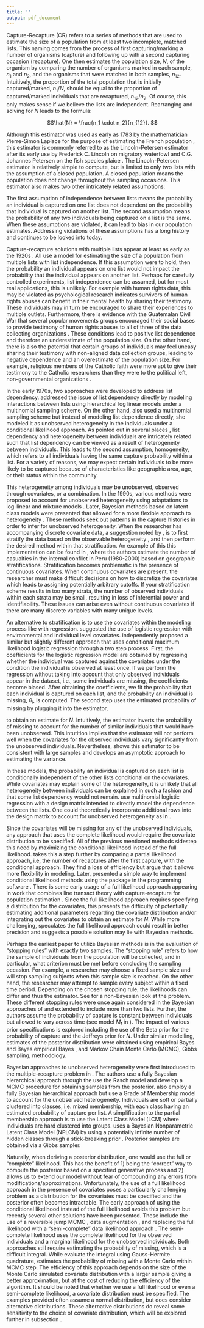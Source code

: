 ```yaml
---
title: ''
output: pdf_document
---
```

\newpage
\section{Literature Review}
\label{Sec:litreview}

Capture-Recapture (CR) refers to a series of methods that are used to estimate the size of a population from at least two incomplete, matched lists.  This naming comes from the process of first capturing/marking a number of organisms (capture) and following up with a second capturing occasion (recapture). One then estimates the population size, $N$, of the organism by comparing the number of organisms marked in each sample, $n_1$ and $n_2$, and the organisms that were matched in both samples, $n_{12}$.  Intuitively, the proportion of the total population that is initially captured/marked, $n_1/N$, should be equal to the proportion of captured/marked individuals that are recaptured, $n_{12}/n_2$. Of course, this only makes sense if we believe the lists are independent. Rearranging and solving for $N$ leads to the formula:

$$\hat{N} = \frac{n_1 \cdot n_2}{n_{12}}.  $$

Although this estimator was used as early as 1783 by the mathematician Pierre-Simon Laplace for the purpose of estimating the French population \citep{schaefer_estimation_1951}, this estimator is commonly referred to as the Lincoln-Petersen estimator after its early use by Frederick C. Lincoln on migratory waterfowl \citep{lincoln_calculating_1930} and C.G. Johannes Petersen on the fish species plaice \citep{petersen_yearly_1895}.  The Lincoln-Petersen estimator is relatively simple to compute, but is limited to only two lists with the assumption of a closed population.  A closed population means the population does not change throughout the sampling occasions.  This estimator also makes two other intricately related assumptions:  

\begin{list}{}{}

\item[1)] independence between lists,

\item[2)] homogeneity in capture probabilities between individuals.

\end{list}

The first assumption of independence between lists means the probability an individual is captured on one list does not dependent on the probability that individual is captured on another list.  The second assumption means the probability of any two individuals being captured on a list is the same. When these assumptions are violated, it can lead to bias in our population estimates. Addressing violations of these assumptions has a long history and continues to be looked into today.

<!-- %%%%%%%%%%%%%%%%%%%%%%%%%%%%%%%%%%%%%%%%%%%%%%%%%%%%%%%%%%%% -->
<!-- %%%%%%%%%%%%%%%%%%%%%%%%%%%%%%%%%%%%%%%%%%%%%%%%%%%%%%%%%%%% -->
<!-- %%%%%%% Section on Early Aproaches %%%%%%%%%%%%%%%%%%%%%%%%% -->
<!-- %%%%%%%%%%%%%%%%%%%%%%%%%%%%%%%%%%%%%%%%%%%%%%%%%%%%%%%%%%%% -->
<!-- %%%%%%%%%%%%%%%%%%%%%%%%%%%%%%%%%%%%%%%%%%%%%%%%%%%%%%%%%%%% -->

\subsection{Early Approaches to List Dependency and Homogeneity}
\label{sec:earlyapproachlitreview}

Capture-recapture solutions with multiple lists appear at least as early as the 1920s \citep{geiger_zahl_1924,schnabel_estimation_1938,darroch_multiple-recapture_1958}.  All use a model for estimating the size of a population from multiple lists with list independence.  If this assumption were to hold, then the probability an individual appears on one list would not impact the probability that the individual appears on another list. Perhaps for carefully controlled experiments, list independence can be assumed, but for most real applications, this is unlikely. For example with human rights data, this may be violated as psychological research indicates survivors of human rights abuses can benefit in their mental health by sharing their testimony.  These individuals may in turn be encouraged to share their experiences to multiple outlets. Furthermore, there is evidence with the Guatemalan Civil War that several popular movements groups encouraged their social bases to provide testimony of human rights abuses to all of three of the data collecting organizations \citep{ball_making_2000}. These conditions lead to positive list dependence and therefore an underestimate of the population size. On the other hand, there is also the potential that certain groups of individuals may feel uneasy sharing their testimony with non-aligned data collection groups, leading to negative dependence and an overestimate of the population size.  For example, religious members of the Catholic faith were more apt to give their testimony to the Catholic researchers than they were to the political left, non-governmental organizations \citep{manrique-vallier_capture-recapture_2020}. 

In the early 1970s, two approaches were developed to address list dependency. \cite{fienberg_multiple_1972} addressed the issue of list dependency directly by modeling interactions between lists using hierarchical log linear models under a multinomial sampling scheme.  On the other hand, \cite{sanathanan_models_1972} also used a multinomial sampling scheme but instead of modeling list dependence directly, she modeled it as unobserved heterogeneity in the individuals under a conditional likelihood approach. As pointed out in several places \citep{darroch_three-sample_1993,fienberg_classical_1999,manrique-vallier_capture-recapture_2020}, list dependency and heterogeneity between individuals are intricately related such that list dependency can be viewed as a result of heterogeneity between individuals. This leads to the second assumption, homogeneity, which refers to all individuals having the same capture probability within a list. For a variety of reasons, we may expect certain individuals to be more likely to be captured because of characteristics like geographic area, age, or their status within the community. 

This heterogeneity among individuals may be unobserved, observed through covariates, or a combination. In the 1990s, various methods were proposed to account for unobserved heterogeneity using adaptations to log-linear and mixture models \citep{darroch_three-sample_1993,agresti_simple_1994,pledger_unified_2000}. Later, Bayesian methods based on latent class models were presented that allowed for a more flexible approach to heterogeneity \citep{fienberg_classical_1999,manrique-vallier_population_2008,manriquevallier_bayesian_2016}. These methods seek out patterns in the capture histories in order to infer for unobserved heterogeneity.  When the researcher has accompanying discrete covariate data, a suggestion noted by \cite{darroch_three-sample_1993}, is to first stratify the data based on the observable heterogeneity \citep{sekar_method_1949}, and then perform the desired method within that stratification. An example of this this implementation can be found in \cite{manrique-vallier_estimating_2019}, where the authors estimate the number of casualties in the internal conflict in Peru (1980-2000) based on geographic stratifications. Stratification becomes problematic in the presence of continuous covariates.  When continuous covariates are present, the researcher must make difficult decisions on how to discretize the covariates which leads to assigning potentially arbitrary cutoffs.  If your stratification scheme results in too many strata, the number of observed individuals within each strata may be small, resulting in loss of inferential power and identifiability.  These issues can arise even without continuous covariates if there are many discrete variables with many unique levels.  


<!-- %%%%%%%%%%%%%%%%%%%%%%%%%%%%%%%%%%%%%%%%%%%%%%%%%%%%%%%%%%%% -->
<!-- %%%%%%%%%%%%%%%%%%%%%%%%%%%%%%%%%%%%%%%%%%%%%%%%%%%%%%%%%%%% -->
<!-- %%%%%%%%%%%%%%% CR with covariates %%%%%%%%%%%%%%%%%%%%%%%%% -->
<!-- %%%%%%%%%%%%%%%%%%%%%%%%%%%%%%%%%%%%%%%%%%%%%%%%%%%%%%%%%%%% -->
<!-- %%%%%%%%%%%%%%%%%%%%%%%%%%%%%%%%%%%%%%%%%%%%%%%%%%%%%%%%%%%% -->


\subsection{Capture-Recapture with Covariates}

An alternative to stratification is to use the covariates within the modeling process like with regression. \cite{pollock_use_1984} suggested the use of logistic regression with environmental and individual level covariates.  \cite{huggins_statistical_1989,alho_logistic_1990} independently proposed a similar but slightly different approach that uses conditional maximum likelihood logistic regression through a two step process. First, the coefficients for the logistic regression model are obtained by regressing whether the individual was captured against the covariates under the condition the individual is observed at least once. If we perform the regression without taking into account that only observed individuals appear in the dataset, i.e., some individuals are missing, the coefficients become biased.  After obtaining the coefficients, we fit the probability that each individual is captured on each list, and the probability an individual is missing, $\theta_i$, is computed. The second step uses the estimated probability of missing by plugging it into the \cite{horvitz_generalization_1952} estimator, 

\begin{equation*}
\hat{N} = \sum_i^n \frac{1}{\theta_i},
\end{equation*}

to obtain an estimate for $N$. Intuitively, the estimator inverts the probability of missing to account for the number of similar individuals that would have been unobserved. This intutition implies that the estimator will not perform well when the covariates for the observed individuals vary significantly from the unobserved individuals.  Nevertheless, \cite{alho_logistic_1990} shows this estimator to be consistent with large samples and develops an asymptotic approach to estimating the variance. 

In these models, the probability an individual is captured on each list is conditionally independent of the other lists conditional on the covariates. While covariates may explain some of the heterogeneity, it is unlikely that all heterogeneity between individuals can be explained in such a fashion and that some list dependency would not remain. \cite{zwane_population_2005} use multinomial logistic regression with a design matrix intended to directly model the dependence between the lists.  One could theoretically incorporate additional rows into the design matrix to account for unobserved heterogeneity as in \cite{darroch_three-sample_1993}.

Since the covariates will be missing for any of the unobserved individuals, any approach that uses the complete likelihood would require the covariate distribution to be specified.  All of the previous mentioned methods sidestep this need by maximizing the conditional likelihood instead of the full likelihood. \cite{stoklosa_heterogeneous_2011} takes this a step further by comparing a partial likelihood approach, i.e, the number of recaptures after the first capture, with the conditional approach. They find a loss of efficiency but argue that it allows more flexibility in modeling. Later, \cite{yee_vgam_2015} presented a simple way to implement conditional likelihood methods using the \texttt{VGAM} package in the programming software \texttt{R}. There is some early usage of a full likelihood approach appearing in work that combines line transact theory with capture-recapture for population estimation \citep{alpizar-jara_combination_1996,borchers_mark-recapture_1998}. Since the full likelihood approach requires specifying a distribution for the covariates, this presents the difficulty of potentially estimating additional parameters regarding the covariate distribution and/or integrating out the covariates to obtain an estimate for $N$.  While more challenging, \cite{pollock_use_2002} speculates the full likelihood approach could result in better precision and suggests a possible solution may lie with Bayesian methods.

<!-- %%%%%%%%%%%%%%%%%%%%%%%%%%%%%%%%%%%%%%%%%%%%%%%%%%%%%%%%%%%% -->
<!-- %%%%%%%%%%%%%%%%%%%%%%%%%%%%%%%%%%%%%%%%%%%%%%%%%%%%%%%%%%%% -->
<!-- %%%%%%%%%%%%%%%%%%%%%% Bayesian CR %%%%%%%%%%%%%%%%%%%%%%%%% -->
<!-- %%%%%%%%%%%%%%%%%%%%%%%%%%%%%%%%%%%%%%%%%%%%%%%%%%%%%%%%%%%% -->
<!-- %%%%%%%%%%%%%%%%%%%%%%%%%%%%%%%%%%%%%%%%%%%%%%%%%%%%%%%%%%%% -->

\subsection{Bayesian Methods for Capture-Recapture}

Perhaps the earliest paper to utilize Bayesian methods is \cite{roberts_informative_1967} in the evaluation of "stopping rules" with exactly two samples. The "stopping rule" refers to how the sample of individuals from the population will be collected, and in particular, what criterion must be met before concluding the sampling occasion. For example, a researcher may choose a fixed sample size and will stop sampling subjects when this sample size is reached. On the other hand, the researcher may attempt to sample every subject within a fixed time period.  Depending on the chosen stopping rule, the likelihoods can differ and thus the estimator. See \cite{chapman_estimation_1954,darroch_multiple-recapture_1958} for a non-Bayesian look at the problem.  These different stopping rules were once again considered in the Bayesian approaches of \cite{castledine_bayesian_1981} and extended to include more than two lists. Further, the authors assume the probability of capture is constant between individuals but allowed to vary across time (see model $M_t$ in \cite{otis_statistical_1978}). The impact of various prior specifications is explored including the use of the Beta prior for the probability of capture and the Jeffreys prior \citep{jeffreys_theory_1967} for $N$.  Under similar modelling, estimates of the posterior distribution were obtained using empirical Bayes and Bayes empirical Bayes  \citep{smith_bayesian_1991}, and Markov Chain Monte Carlo (MCMC), Gibbs sampling, \citep{george_capture-recapture_1992} methodology.



Bayesian approaches to unobserved heterogeneity were first introduced to the multiple-recapture problem in \cite{fienberg_classical_1999}.  The authors use a fully Bayesian hierarchical approach through the use the Rasch model and develop a MCMC procedure for obtaining samples from the posterior. \cite{manrique-vallier_population_2008} also employ a fully Bayesian hierarchical approach but use a Grade of Membership model \citep{woodbury_mathematical_1978} to account for the unobserved heterogeneity.  Individuals are soft or partially clustered into classes, i.e. mixed membership, with each class having an estimated probability of capture per list. A simplification to the partial membership approach is to use the Latent Class Model (LCM) where individuals are hard clustered into groups. \citep{manriquevallier_bayesian_2016} uses a Bayesian Nonparametric Latent Class Model (NPLCM) by using a potentially infinite  number of hidden classes through a stick-breaking prior \citep{dunson_kernel_2008}. Posterior samples are obtained via a Gibbs sampler.

Naturally, when deriving a posterior distribution, one would use the full or "complete" likelihood. This has the benefit of 1) being the "correct" way to compute the posterior based on a specified generative process and 2) allows us to extend our model without fear of compounding any errors from modifications/approximations. Unfortunately, the use of a full likelihood approach in the presence of covariates poses a particularly challenging problem as a distribution for the covariates must be specified and the posterior often becomes intractable. The early approach of using the conditional likelihood instead of the full likelihood avoids this problem but recently several other solutions have been presented.  These include the use of a reversible jump MCMC \citep{king_bayesian_2008}, data augmentation \citep{royle_analysis_2007,royle_analysis_2009}, and replacing the full likelihood with a "semi-complete" data likelihood approach \citep{king_capturerecapture_2016}. The semi-complete likelihood uses the complete likelihood for the observed individuals and a marginal likelihood for the unobserved individuals. Both approaches still require estimating the probability of missing, which is a difficult integral.  While \citep{king_capturerecapture_2016} evaluate the integral using Gauss-Hermite quadrature, \cite{bonner_mcmcmc_2014} estimates the probability of missing with a Monte Carlo within MCMC step. The efficiency of this approach depends on the size of the Monte Carlo simulated covariate distribution with a larger sample giving a better approximation, but at the cost of reducing the efficiency of the algorithm.  It should be noted that whether we use a full likelihood or even a semi-complete likelihood, a covariate distribution must be specified. The examples provided often assume a normal distribution, but \cite{royle_analysis_2009} does consider alternative distributions. These alternative distributions do reveal some sensitivity to the choice of covariate distribution, which will be explored further in subsection \ref{Sec:selectcovariates}.


